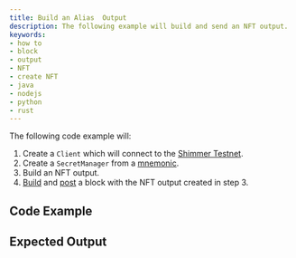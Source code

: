 ```yaml
---
title: Build an Alias  Output
description: The following example will build and send an NFT output.
keywords:
- how to
- block
- output
- NFT
- create NFT
- java
- nodejs
- python
- rust
---
```


The following code example will:

1. Create a `Client` which will connect to the [Shimmer Testnet](https://api.testnet.shimmer.network).
2. Create a `SecretManager` from a [mnemonic](02_generate_mnemonic.mdx).
3. Build an NFT output.
3. [Build](07_create_block.mdx) and [post](08_post_block.mdx) a block with the NFT output created in step 3.

## Code Example

<Tabs groupId="language">
    <TabItem value="rust" label="Rust">
        <RustCode/>
    </TabItem>
    <TabItem value="nodejs" label="Nodejs">
        <NodejsCode/>
    </TabItem>
    <TabItem value="python" label="Python">
        <PythonCode/>
    </TabItem>
    <TabItem value="java" label="Java">
        <JavaCode/>
    </TabItem>
</Tabs>

## Expected Output

<Tabs groupId="language">
    <TabItem value="rust" label="Rust">
        <RustOutput/>
    </TabItem>
    <TabItem value="nodejs" label="Nodejs">
        <NodejsOutput/>
    </TabItem>
    <TabItem value="python" label="Python">
        <PythonOutput/>
    </TabItem>
    <TabItem value="java" label="Java">
        <JavaOutput/>
    </TabItem>
</Tabs>
